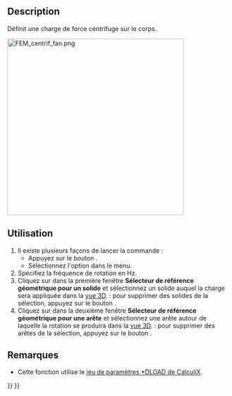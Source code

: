 <languages/>

{{Docnav/fr
|[[FEM_ConstraintPressure/fr|Charge de pression]]
|[[FEM_ConstraintSelfWeight/fr|Charge de gravité]]
|[[FEM_Workbench/fr|Atelier FEM]]
|IconL=FEM_ConstraintPressure.svg
|IconR=FEM_ConstraintSelfWeight.svg
|IconC=Workbench_FEM.svg
}}

<div class="mw-translate-fuzzy">
{{GuiCommandContainer
|
{{GuiCommand/fr
|Name=FEM ConstraintCentrif
|Name/fr=FEM Charge centrifuge
|MenuLocation=Modèle → Conditions limites et charges mécaniques → Charge centrifuge
|Workbenches=[[FEM_Workbench/fr|FEM]]
|Shortcut=
|Version=0.20
|SeeAlso=
}}
{{GuiCommandFemInfo
|Solvers=CalculiX
}}
}}
</div>

==Description==

Définit une charge de force centrifuge sur le corps.

[[Image:FEM_centrif_fan.png|400px]]
{{Caption|Ventilateur soumis à une charge de force centrifuge}}

<span id="Usage"></span>
==Utilisation==

<div class="mw-translate-fuzzy">
# Il existe plusieurs façons de lancer la commande :
#* Appuyez sur le bouton {{Button|[[Image:FEM_ConstraintCentrif.svg|16px]] [[FEM_ConstraintCentrif/fr|Charge centrifuge]]}}.
#* Sélectionnez l'option {{MenuCommand|Modèle → Conditions limites et charges mécaniques → [[Image:FEM_ConstraintCentrif.svg|16px]] Charge centrifuge}} dans le menu.
# Spécifiez la fréquence de rotation en Hz.
# Cliquez sur {{Button|Ajouter}} dans la première fenêtre '''Sélecteur de référence géométrique pour un solide''' et sélectionnez un solide auquel la charge sera appliquée dans la [[3D_view/fr|vue 3D]]. {{Version/fr|1.1}} : pour supprimer des solides de la sélection, appuyez sur le bouton {{Button|Supprimer}}.
# Cliquez sur {{Button|Ajouter}} dans la deuxième fenêtre '''Sélecteur de référence géométrique pour une arête''' et sélectionnez une arête autour de laquelle la rotation se produira dans la [[3D_view/fr|vue 3D]]. {{Version/fr|1.1}} : pour supprimer des arêtes de la sélection, appuyez sur le bouton {{Button|Supprimer}}.
</div>

<span id="Notes"></span>
==Remarques==

* Cette fonction utilise le [https://web.mit.edu/calculix_v2.7/CalculiX/ccx_2.7/doc/ccx/node190.html jeu de paramètres *DLOAD de CalculiX].


{{Docnav/fr
|[[FEM_ConstraintPressure/fr|Charge de pression]]
|[[FEM_ConstraintSelfWeight/fr|Charge de gravité]]
|[[FEM_Workbench/fr|Atelier FEM]]
|IconL=FEM_ConstraintPressure.svg
|IconR=FEM_ConstraintSelfWeight.svg
|IconC=Workbench_FEM.svg
}}

{{FEM_Tools_navi{{#translation:}}}}
{{Userdocnavi{{#translation:}}}}